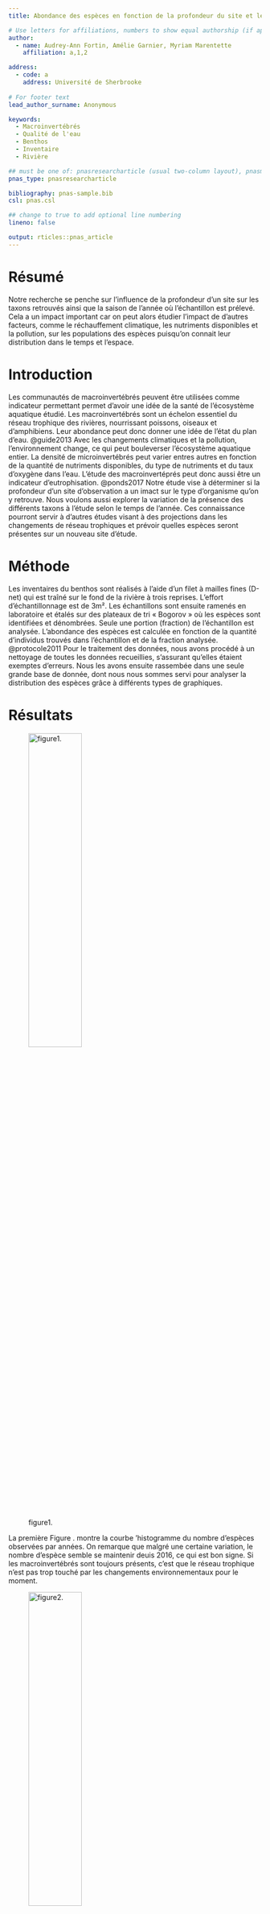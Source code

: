 ```yaml
---
title: Abondance des espèces en fonction de la profondeur du site et le moment de l'année

# Use letters for affiliations, numbers to show equal authorship (if applicable) and to indicate the corresponding author
author:
  - name: Audrey-Ann Fortin, Amélie Garnier, Myriam Marentette
    affiliation: a,1,2

address:
  - code: a
    address: Université de Sherbrooke
  
# For footer text
lead_author_surname: Anonymous

keywords:
  - Macroinvertébrés
  - Qualité de l'eau
  - Benthos
  - Inventaire
  - Rivière

## must be one of: pnasresearcharticle (usual two-column layout), pnasmathematics (one column layout), or pnasinvited (invited submissions only)
pnas_type: pnasresearcharticle

bibliography: pnas-sample.bib
csl: pnas.csl

## change to true to add optional line numbering
lineno: false

output: rticles::pnas_article
---
```



Résumé {.unnumbered}
========================================

 Notre recherche se penche sur l'influence de la profondeur d'un site sur les taxons retrouvés ainsi que la saison de l'année où l'échantillon est prélevé. Cela a un impact important car on peut alors étudier l'impact de d'autres facteurs, comme le réchauffement climatique, les nutriments disponibles et la pollution, sur les populations des espèces puisqu'on connait leur distribution dans le temps et l'espace. 

Introduction {.unnumbered}
====================================
Les communautés de macroinvertébrés peuvent être utilisées comme indicateur permettant permet d'avoir une idée de la santé de l'écosystème aquatique étudié. Les macroinvertébrés sont un échelon essentiel du réseau trophique des rivières, nourrissant poissons, oiseaux et d'amphibiens. Leur abondance peut donc donner une idée de l'état du plan d'eau. @guide2013 Avec les changements climatiques et la pollution, l'environnement change, ce qui peut bouleverser l'écosystème aquatique entier. La densité de microinvertébrés peut varier entres autres en fonction de la quantité de nutriments disponibles, du type de nutriments et du taux d'oxygène dans l'eau. L'étude des macroinvertéprés peut donc aussi être un indicateur d'eutrophisation. @ponds2017 Notre étude vise à déterminer si la profondeur d'un site d'observation a un imact sur le type d'organisme qu'on y retrouve. Nous voulons aussi explorer la variation de la présence des différents taxons à l'étude selon le temps de l'année. Ces connaissance pourront servir à d'autres études visant à des projections dans les changements de réseau trophiques et prévoir quelles espèces seront présentes sur un nouveau site d'étude.

Méthode {.unnumbered}
=======================================
Les inventaires du benthos sont réalisés à l'aide d'un filet à mailles fines (D-net) qui est traîné sur le fond de la rivière à trois reprises. L'effort d'échantillonnage est de 3m². Les échantillons sont ensuite ramenés en laboratoire et étalés sur des plateaux de tri « Bogorov » où les espèces sont identifiées et dénombrées. Seule une portion (fraction) de l'échantillon est analysée. L'abondance des espèces est calculée en fonction de la quantité d'individus trouvés dans l'échantillon et de la fraction analysée. @protocole2011 Pour le traitement des données, nous avons procédé à un nettoyage de toutes les données recueillies, s'assurant qu'elles étaient exemptes d'erreurs. Nous les avons ensuite rassembée dans une seule grande base de donnée, dont nous nous sommes servi pour analyser la distribution des espèces grâce à différents types de graphiques.

Résultats {.unnumbered}
=========================

![figure1. \label{fig1}]("/Projet-Benthos/RAPPORT/figures/figure_un.png"){width=50% height=40%}


La première Figure \ref{fig:fig1}.  montre la courbe 'histogramme du nombre d'espèces observées par années. On remarque que malgré une certaine variation, le nombre d'espèce semble se maintenir deuis 2016, ce qui est bon signe. Si les macroinvertébrés sont toujours présents, c'est que le réseau trophique n'est pas trop touché par les changements environnementaux pour le moment.


![figure2. \label{fig2}]("/Projet-Benthos/RAPPORT/figures/figure_deux.png"){width=50% height=40%}

La Figure \ref{fig:fig2}. montre l'abondance relative par espèce selon l'année d'observation. On peut donc voir quelles sont les espèces les plus présentes chaque année et la proportion qu'elles occupent parmis la biodiversité totale des macrocrustacés. On observe au fil des années une augmentation de la population de Tanytarsini, et une diminution de Rhithrogena. Cela peut être dû aux changements environnementaux qui peuvent avantager certains organismes et nuire à d'autres.

![figure3. \label{fig3}]("/Projet-Benthos/RAPPORT/figures/figure_trois.png"){width=50% height=40%}

La Figure \ref{fig:fig3}. montre l'abondance d'espèces selon la largeur de la rivière. On obserbe que plus la rivière est étroite, plus nombreuses sont les espèces observées. Il semble y avoir un reguain dans la quantité d'espèces quand la rivière a une largeur de 80m. Il se peut toutefois que cela soit dû à une erreur.

![figure4. \label{fig4}]("/Projet-Benthos/RAPPORT/figures/figure_quatre.png"){width=50% height=40%}

La dernière figure, la Figure \ref{fig:fig4}., présente la densité des populations de chaque espèces selon cette fois la profondeur de la rivière. Encore une fois, moins elle est profonde, plus nombreux sont les organismes. On observe ici aussi un deuxième pic, à 30, et cela peut être dû à la même erreur.


<!-- Leave these lines as they are at the end of your .Rmd file to ensure placement of methods & acknowledgements sections before the references-->
\showmatmethods
\showacknow
\pnasbreak
